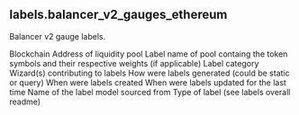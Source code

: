## labels.balancer_v2_gauges_ethereum 
Balancer v2 gauge labels.

<ParamField path="blockchain">
Blockchain
</ParamField>
<ParamField path="address">
Address of liquidity pool
</ParamField>
<ParamField path="name">
Label name of pool containg the token symbols and their respective weights (if applicable)
</ParamField>
<ParamField path="category">
Label category
</ParamField>
<ParamField path="contributor">
Wizard(s) contributing to labels
</ParamField>
<ParamField path="source">
How were labels generated (could be static or query)
</ParamField>
<ParamField path="created_at">
When were labels created
</ParamField>
<ParamField path="updated_at">
When were labels updated for the last time
</ParamField>
<ParamField path="model_name">
Name of the label model sourced from
</ParamField>
<ParamField path="label_type">
Type of label (see labels overall readme)
</ParamField>
